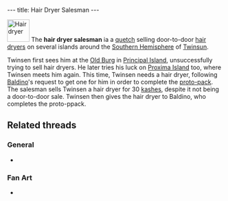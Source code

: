 ---
title: Hair Dryer Salesman
---

{{twinsunica import}}{{Infobox Character
 |image=Salesman.jpg
 |race=Quetch
 |gender=Male
 |size=average
 |age=Adult
 |magical=no
 |lba1=yes
 |lba2=
 |occupation=Salesman
 |requires=
 |amount=
 |fam1=
 |fam2=
 |planet=
 |island=
 |building=
}}

[[Image:Hairdryer.png|right|52px|frame|Hair dryer]]
The '''hair dryer salesman''' ia a [[quetch]] selling door-to-door [[hair dryer]]s on several islands around the [[Southern Hemisphere]] of [[Twinsun]].

Twinsen first sees him at the [[Old Burg]] in [[Principal Island]], unsuccessfully trying to sell hair dryers. He later tries his luck on [[Proxima Island]] too, where Twinsen meets him again. This time, Twinsen needs a hair dryer, following [[Baldino]]'s request to get one for him in order to complete the [[proto-pack]]. The salesman sells Twinsen a hair dryer for 30 [[kashes]], despite it not being a door-to-door sale. Twinsen then gives the hair dryer to Baldino, who completes the proto-ppack.

==Related threads==
===General===
* {{thread|id=5950|title=Who is Hairdrier Saleman?}}

===Fan Art===
* {{post|id=112171|title=Lba3}}

<!-- remove these category links when they're all automated by categorizers...
[[Category:Quetches]]
[[Category:Male characters]]
[[Category:Average characters]]
[[Category:Adult characters]]
[[Category:Principal Island inhabitants]]
[[Category:Proxima Island inhabitants]] -->